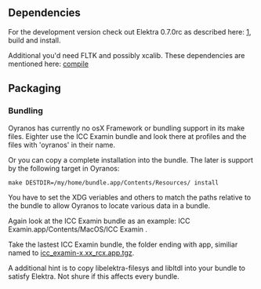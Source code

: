 == Dependencies ==
For the development version check out Elektra 0.7.0rc as described here:
[http://www.libelektra.org/Get], build and install.

Additional you'd need FLTK and possibly xcalib. These dependencies are mentioned here: [http://www.behrmann.name/index.php?option=com_content&task=view&id=34&Itemid=68#compile compile]

== Packaging ==
=== Bundling ===
Oyranos has currently no osX Framework or bundling support in its make files. Eighter use the ICC Examin bundle and look there at profiles and the files with 'oyranos' in their name. 

Or you can copy a complete installation into the bundle. The later is support by the following target in Oyranos:
 make DESTDIR=/my/home/bundle.app/Contents/Resources/ install

You have to set the XDG veriables and others to match the paths relative to the bundle to allow Oyranos to locate various data in a bundle. 

Again look at the ICC Examin bundle as an example: ICC Examin.app/Contents/MacOS/ICC Examin .

Take the lastest ICC Examin bundle, the folder ending with app, similiar named to [https://sourceforge.net/project/showfiles.php?group_id=177017&package_id=247749&release_id=543945 icc_examin-x.xx_rcx.app.tgz].


A additional hint is to copy libelektra-filesys and libltdl into your bundle to satisfy Elektra. Not shure if this affects every bundle.